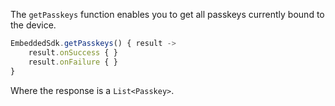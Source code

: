 The `getPasskeys` function enables you to get all passkeys currently bound to the device.

```javascript
EmbeddedSdk.getPasskeys() { result ->
    result.onSuccess { }
    result.onFailure { }
}
```

Where the response is a `List<Passkey>`.
